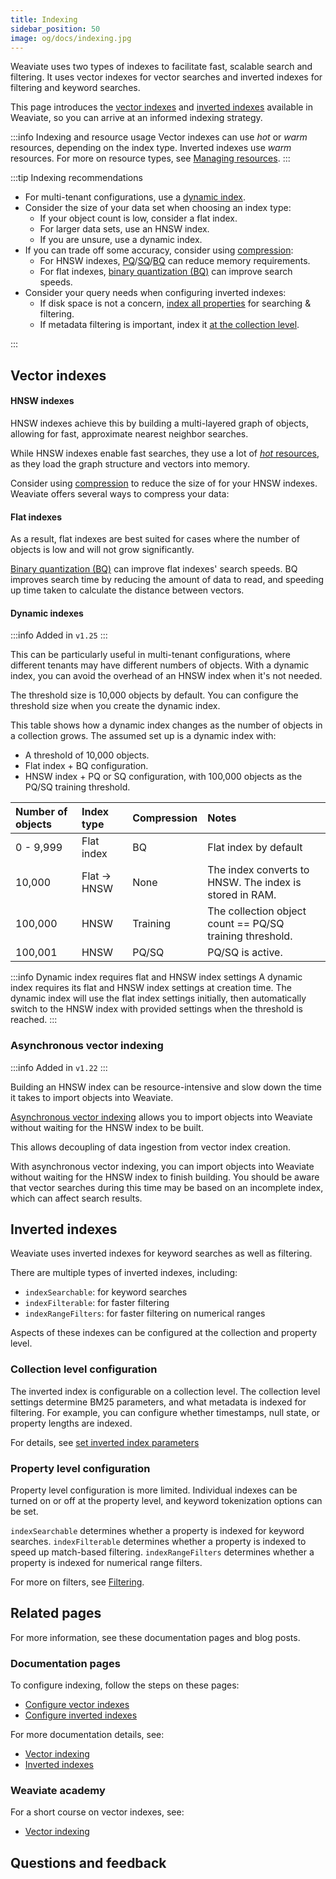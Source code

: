 ```yaml
---
title: Indexing
sidebar_position: 50
image: og/docs/indexing.jpg
---
```


Weaviate uses two types of indexes to facilitate fast, scalable search and filtering. It uses vector indexes for vector searches and inverted indexes for filtering and keyword searches.

This page introduces the [vector indexes](#vector-indexes) and [inverted indexes](#inverted-indexes) available in Weaviate, so you can arrive at an informed indexing strategy.

:::info Indexing and resource usage
Vector indexes can use *hot* or *warm* resources, depending on the index type. Inverted indexes use *warm* resources. For more on resource types, see [Managing resources](./index.md).
:::

:::tip Indexing recommendations

- For multi-tenant configurations, use a [dynamic index](#dynamic-indexes).
- Consider the size of your data set when choosing an index type:
    - If your object count is low, consider a flat index.
    - For larger data sets, use an HNSW index.
    - If you are unsure, use a dynamic index.
- If you can trade off some accuracy, consider using [compression](./compression.mdx):
    - For HNSW indexes, [PQ](../../configuration/compression/pq-compression.md)/[SQ](../../configuration/compression/sq-compression.md)/[BQ](../../configuration/compression/bq-compression.md) can reduce memory requirements.
    - For flat indexes, [binary quantization (BQ)](../../configuration/compression/bq-compression.md) can improve search speeds.
- Consider your query needs when configuring inverted indexes:
    - If disk space is not a concern, [index all properties](#property-level-configuration) for searching & filtering.
    - If metadata filtering is important, index it [at the collection level](#collection-level-configuration).

:::

## Vector indexes


<VectorIntro/>

#### HNSW indexes


<HNSWIntro/>

HNSW indexes achieve this by building a multi-layered graph of objects, allowing for fast, approximate nearest neighbor searches.

While HNSW indexes enable fast searches, they use a lot of [*hot* resources](./index.md#-hot), as they load the graph structure and vectors into memory.

Consider using [compression](./compression.mdx) to reduce the size of for your HNSW indexes. Weaviate offers several ways to compress your data:


<CompressionAlgorithms/>

#### Flat indexes


<FlatIntro/>

As a result, flat indexes are best suited for cases where the number of objects is low and will not grow significantly.

[Binary quantization (BQ)](/developers/weaviate/configuration/compression/bq-compression) can improve flat indexes' search speeds. BQ improves search time by reducing the amount of data to read, and speeding up time taken to calculate the distance between vectors.

#### Dynamic indexes

:::info Added in `v1.25`
:::


<DynamicAsyncRequirements/>


<DynamicIntro/>

This can be particularly useful in multi-tenant configurations, where different tenants may have different numbers of objects. With a dynamic index, you can avoid the overhead of an HNSW index when it's not needed.

The threshold size is 10,000 objects by default. You can configure the threshold size when you create the dynamic index.

This table shows how a dynamic index changes as the number of objects in a collection grows. The assumed set up is a dynamic index with:

- A threshold of 10,000 objects.
- Flat index + BQ configuration.
- HNSW index + PQ or SQ configuration, with 100,000 objects as the PQ/SQ training threshold.

| Number of objects | Index type | Compression | Notes |
| :- | :- | :- | :- |
| 0 - 9,999 | Flat index | BQ | Flat index by default |
| 10,000 | Flat -> HNSW | None | The index converts to HNSW. The index is stored in RAM. |
| 100,000 | HNSW | Training | The collection object count == PQ/SQ training threshold. |
| 100,001 | HNSW | PQ/SQ | PQ/SQ is active. |

:::info Dynamic index requires flat and HNSW index settings
A dynamic index requires its flat and HNSW index settings at creation time. The dynamic index will use the flat index settings initially, then automatically switch to the HNSW index with provided settings when the threshold is reached.
:::

### Asynchronous vector indexing

:::info Added in `v1.22`
:::

Building an HNSW index can be resource-intensive and slow down the time it takes to import objects into Weaviate.

[Asynchronous vector indexing](/developers/weaviate/config-refs/schema/vector-index#asynchronous-indexing) allows you to import objects into Weaviate without waiting for the HNSW index to be built.

This allows decoupling of data ingestion from vector index creation.

With asynchronous vector indexing, you can import objects into Weaviate without waiting for the HNSW index to finish building. You should be aware that vector searches during this time may be based on an incomplete index, which can affect search results.

## Inverted indexes

Weaviate uses inverted indexes for keyword searches as well as filtering.

There are multiple types of inverted indexes, including:
- `indexSearchable`: for keyword searches
- `indexFilterable`: for faster filtering
- `indexRangeFilters`: for faster filtering on numerical ranges

Aspects of these indexes can be configured at the collection and property level.

### Collection level configuration

The inverted index is configurable on a collection level. The collection level settings determine BM25 parameters, and what metadata is indexed for filtering. For example, you can configure whether timestamps, null state, or property lengths are indexed.

For details, see [set inverted index parameters](/developers/weaviate/manage-data/collections#set-inverted-index-parameters)

### Property level configuration

Property level configuration is more limited. Individual indexes can be turned on or off at the property level, and keyword tokenization options can be set.

`indexSearchable` determines whether a property is indexed for keyword searches. `indexFilterable` determines whether a property is indexed to speed up match-based filtering. `indexRangeFilters` determines whether a property is indexed for numerical range filters.

For more on filters, see [Filtering](/developers/weaviate/concepts/prefiltering).

## Related pages

For more information, see these documentation pages and blog posts.

### Documentation pages

To configure indexing, follow the steps on these pages:

- [Configure vector indexes](/developers/weaviate/config-refs/schema/vector-index)
- [Configure inverted indexes](/developers/weaviate/manage-data/collections#set-inverted-index-parameters)

For more documentation details, see:

- [Vector indexing](/developers/weaviate/concepts/vector-index)
- [Inverted indexes](/developers/weaviate/concepts/indexing)

### Weaviate academy

For a short course on vector indexes, see:

- [Vector indexing](/developers/academy/py/vector_index)

## Questions and feedback


<DocsFeedback/>
